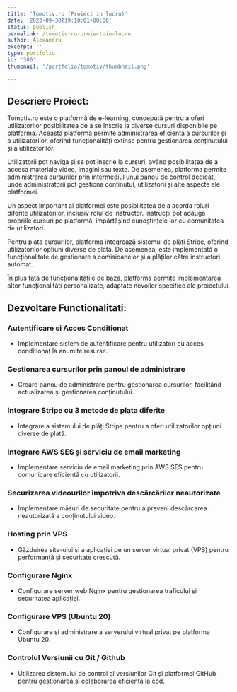 ```yaml
---
title: 'Tomotiv.ro (Proiect in lucru)'
date: '2023-09-30T19:10:01+00:00'
status: publish
permalink: /tomotiv-ro-proiect-in-lucru
author: Alexandru
excerpt: ''
type: portfolio
id: '386'
thumbnail: '/portfolio/tomotiv/thumbnail.png'

---
```


## Descriere Proiect:

Tomotiv.ro este o platformă de e-learning, concepută pentru a oferi utilizatorilor posibilitatea de a se înscrie la diverse cursuri disponibile pe platformă. Această platformă permite administrarea eficientă a cursurilor și a utilizatorilor, oferind funcționalități extinse pentru gestionarea conținutului și a utilizatorilor.

Utilizatorii pot naviga și se pot înscrie la cursuri, având posibilitatea de a accesa materiale video, imagini sau texte. De asemenea, platforma permite administrarea cursurilor prin intermediul unui panou de control dedicat, unde administratorii pot gestiona conținutul, utilizatorii și alte aspecte ale platformei.

Un aspect important al platformei este posibilitatea de a acorda roluri diferite utilizatorilor, inclusiv rolul de instructor. Instrucții pot adăuga propriile cursuri pe platformă, împărtășind cunoștințele lor cu comunitatea de utilizatori.

Pentru plata cursurilor, platforma integrează sistemul de plăți Stripe, oferind utilizatorilor opțiuni diverse de plată. De asemenea, este implementată o funcționalitate de gestionare a comisioanelor și a plăților către instructori automat.

În plus față de funcționalitățile de bază, platforma permite implementarea altor funcționalități personalizate, adaptate nevoilor specifice ale proiectului.

## Dezvoltare Functionalitati:

### Autentificare si Acces Conditionat

- Implementare sistem de autentificare pentru utilizatori cu acces conditionat la anumite resurse.

### Gestionarea cursurilor prin panoul de administrare

- Creare panou de administrare pentru gestionarea cursurilor, facilitând actualizarea și gestionarea conținutului.

### Integrare Stripe cu 3 metode de plata diferite

- Integrare a sistemului de plăți Stripe pentru a oferi utilizatorilor opțiuni diverse de plată.

### Integrare AWS SES și serviciu de email marketing

- Implementare serviciu de email marketing prin AWS SES pentru comunicare eficientă cu utilizatorii.

### Securizarea videourilor împotriva descărcărilor neautorizate

- Implementare măsuri de securitate pentru a preveni descărcarea neautorizată a conținutului video.

### Hosting prin VPS

- Găzduirea site-ului și a aplicației pe un server virtual privat (VPS) pentru performanță și securitate crescută.

### Configurare Nginx

- Configurare server web Nginx pentru gestionarea traficului și securitatea aplicației.

### Configurare VPS (Ubuntu 20)

- Configurare și administrare a serverului virtual privat pe platforma Ubuntu 20.

### Controlul Versiunii cu Git / Github

- Utilizarea sistemului de control al versiunilor Git și platformei GitHub pentru gestionarea și colaborarea eficientă la cod.
